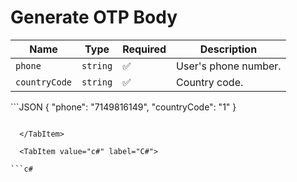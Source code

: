 
# Generate OTP Body

| Name         | Type     | Required           | Description                         |
|--------------|----------|--------------------|-------------------------------------|
| `phone`      | `string` | :white_check_mark: | User's phone number.                |
| `countryCode`| `string` | :white_check_mark: | Country code.                       |


<Tabs>
  <TabItem value="json" label="Json">
```JSON
{
  "phone": "7149816149",
  "countryCode": "1"
}

```

  </TabItem>

  <TabItem value="c#" label="C#">

```c#

```

  </TabItem>

  
</Tabs>
